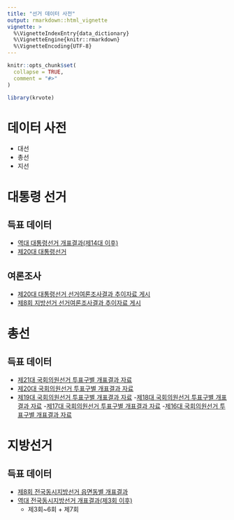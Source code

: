 ```yaml
---
title: "선거 데이터 사전"
output: rmarkdown::html_vignette
vignette: >
  %\VignetteIndexEntry{data_dictionary}
  %\VignetteEngine{knitr::rmarkdown}
  %\VignetteEncoding{UTF-8}
---
```


```r
knitr::opts_chunk$set(
  collapse = TRUE,
  comment = "#>"
)
```

```r
library(krvote)
```

# 데이터 사전

- 대선
- 총선
- 지선

# 대통령 선거

## 득표 데이터

- [역대 대통령선거 개표결과(제14대 이후)](https://www.nec.go.kr/site/nec/ex/bbs/View.do?cbIdx=1129&bcIdx=14953)
- [제20대 대통령선거](https://www.nec.go.kr/site/nec/ex/bbs/View.do?cbIdx=1129&bcIdx=175508)



## 여론조사

- [제20대 대통령선거 선거여론조사결과 추이자료 게시](https://www.nec.go.kr/site/nec/ex/bbs/View.do?cbIdx=1129&bcIdx=188078)
- [제8회 지방선거 선거여론조사결과 추이자료 게시](https://www.nec.go.kr/site/nec/ex/bbs/View.do?cbIdx=1129&bcIdx=188079)

# 총선

## 득표 데이터

- [제21대 국회의원선거 투표구별 개표결과 자료](https://www.nec.go.kr/site/nec/ex/bbs/View.do?cbIdx=1129&bcIdx=15052)
- [제20대 국회의원선거 투표구별 개표결과 자료](https://www.nec.go.kr/site/nec/ex/bbs/View.do?cbIdx=1129&bcIdx=14879)
- [제19대 국회의원선거 투표구별 개표결과 자료](https://www.nec.go.kr/site/nec/ex/bbs/View.do?cbIdx=1129&bcIdx=14314)
-[제18대 국회의원선거 투표구별 개표결과 자료](https://www.nec.go.kr/site/nec/ex/bbs/View.do?cbIdx=1129&bcIdx=14260)
-[제17대 국회의원선거 투표구별 개표결과 자료](https://www.nec.go.kr/site/nec/ex/bbs/View.do?cbIdx=1129&bcIdx=14288)
-[제16대 국회의원선거 투표구별 개표결과 자료](https://www.nec.go.kr/site/nec/ex/bbs/View.do?cbIdx=1129&bcIdx=14288)

# 지방선거

## 득표 데이터

- [제8회 전국동시지방선거 읍면동별 개표결과](https://www.nec.go.kr/site/nec/ex/bbs/View.do?cbIdx=1129&bcIdx=187608)
- [역대 전국동시지방선거 개표결과(제3회 이후)](https://www.nec.go.kr/site/nec/ex/bbs/View.do?cbIdx=1129&bcIdx=14979)
    - 제3회~6회 + 제7회


    
    
    



